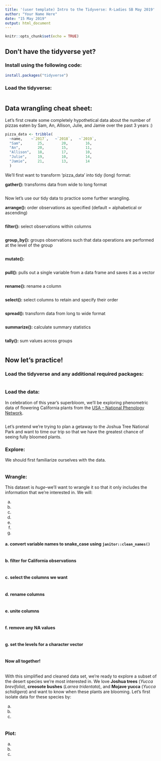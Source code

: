 ```yaml
---
title: '(user template) Intro to the Tidyverse: R-Ladies SB May 2019'
author: "Your Name Here"
date: "15 May 2019"
output: html_document
---
```


```r
knitr::opts_chunk$set(echo = TRUE)
```

## **Don't have the tidyverse yet?**
### Install using the following code:

```r
install.packages("tidyverse")
```

### Load the tidyverse:

```r
 
```

## **Data wrangling cheat sheet:**

Let's first create some completely hypothetical data about the number of pizzas eaten by Sam, An, Allison, Julie, and Jamie over the past 3 years :)
```r
pizza_data <- tribble(
  ~name,    ~`2017`,   ~`2018`,   ~`2019`, 
  "Sam",       25,        20,        16,   
  "An",        20,        15,        11,  
  "Allison",   18,        17,        10,
  "Julie",     19,        10,        14,
  "Jamie",     21,        13,        14
  )
```

We'll first want to transform 'pizza_data' into tidy (long) format:

**gather():** transforms data from wide to long format
```r

```

Now let's use our tidy data to practice some further wrangling.

**arrange():** order observations as specified (default = alphabetical or ascending)
```r

```

**filter():** select observations within columns
```r

```

**group_by():** groups observations such that data operations are performed at the level of the group
```r

```

**mutate():** 
```r

```

**pull():** pulls out a single variable from a data frame and saves it as a vector
```r

```

**rename():** rename a column
```r

```

**select():** select columns to retain and specify their order
```r

```

**spread():** transform data from long to wide format
```r

```

**summarize():** calculate summary statistics
```r

```

**tally():** sum values across groups
```r

```

## **Now let's practice!**

### Load the tidyverse and any additional required packages:

```r

```

### Load the data: 

In celebration of this year's superbloom, we'll be exploring phenometric data of flowering California plants from the [USA -- National Phenology Network](https://www.usanpn.org/home).

```r

```

Let's pretend we're trying to plan a getaway to the Joshua Tree National Park and want to time our trip so that we have the greatest chance of seeing fully bloomed plants. 

### Explore: 

We should first familiarize ourselves with the data. 

```r

```

### Wrangle:

This dataset is *huge*--we'll want to wrangle it so that it only includes the information that we're interested in. We will:

a.   
b. 
c.   
d.   
e.  
f. 
g.

#### a. convert variable names to snake_case using `janitor::clean_names()`

```r

```

#### b. filter for California observations

```r

```

#### c. select the columns we want

```r

```

#### d. rename columns

```r

```

#### e. unite columns

```r

```

#### f. remove any NA values

```r

```

#### g. set the levels for a character vector

```r

```

#### Now all together!

```r

```

With this simplified and cleaned data set, we're ready to explore a subset of the desert species we're most interested in. We love **Joshua trees** (*Yucca brevifolia*), **creosote bushes** (*Larrea tridentata*), and **Mojave yucca** (*Yucca schidigera*) and want to know when these plants are blooming. Let's first isolate data for these species by:

a. 
b. 
c. 

```r

```

### Plot:

a. 
b. 
c. 

```r

```